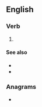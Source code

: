 ==English==

===Verb===
{{head|en|verb form}}

# {{en-past of|inactivate}}

====See also====
* {{l|en|deactivated}}
* {{l|en|disactivated}}

===Anagrams===
* {{anagrams|en|a=aacdeiinttv|vaticinated}}